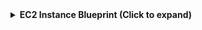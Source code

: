 <details>
<summary><b>EC2 Instance Blueprint (Click to expand)</b></summary>

```json showLineNumbers
{
  "identifier": "ec2Instance",
  "description": "This blueprint represents an AWS EC2 instance in our software catalog",
  "title": "EC2 instance",
  "icon": "AWS",
  "schema": {
    "properties": {
      "instanceArn": {
        "type": "string",
        "title": "Instance ARN"
      },
      "instanceId": {
        "type": "string",
        "title": "Instance ID"
      },
      "instanceType": {
        "type": "string",
        "title": "Instance type"
      },
      "availabilityZone": {
        "type": "string",
        "title": "Availability zone"
      },
      "tags": {
        "type": "array",
        "title": "Tags",
        "items": {
          "type": "object",
          "properties": {
            "Key": {
              "type": "string"
            },
            "Value": {
              "type": "string"
            }
          }
        }
      }
    },
    "required": []
  },
  "mirrorProperties": {},
  "calculationProperties": {},
  "aggregationProperties": {},
  "relations": {
    "account": {
      "title": "Account",
      "target": "awsAccount",
      "required": true,
      "many": false
    }
  }
}
```

</details>
